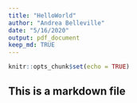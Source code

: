 ```yaml
---
title: "HelloWorld"
author: "Andrea Belleville"
date: "5/16/2020"
output: pdf_document
keep_md: TRUE
---
```


```r
knitr::opts_chunk$set(echo = TRUE)
```

## This is a markdown file
